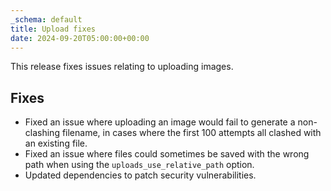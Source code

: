 ```yaml
---
_schema: default
title: Upload fixes
date: 2024-09-20T05:00:00+00:00
---
```

This release fixes issues relating to uploading images.

## Fixes

* Fixed an issue where uploading an image would fail to generate a non-clashing filename, in cases where the first 100 attempts all clashed with an existing file.
* Fixed an issue where files could sometimes be saved with the wrong path when using the `uploads_use_relative_path` option.
* Updated dependencies to patch security vulnerabilities.